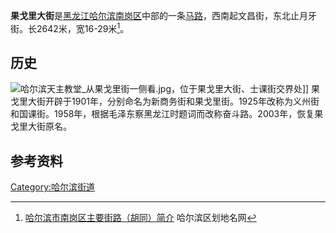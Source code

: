 {{Infobox Guangzhou Road
|中文道路名称=果戈里大街
|道路名称拼音=Guǒɡélǐ  Dàjiē 
|图片=果戈里大街2017夏（2）.jpg
|图片说明=果戈里大街中段
|道路属性=
|道路总长度=2.6
|车速限制=
|行车线数量=
|所在地区=[[黑龙江省|黑龙江省]][[哈尔滨市|哈尔滨市]]
|起点=文昌街
|终点=月牙街
|道路命名日期=
|命名缘由=
|道路旧名=1901-1925：新商务街、果戈里街<br/>1925-1958：义州街、国课街<br/>1958-2003：奋斗路
|道路动工日期=1901年
|通车日期=
|路段主要建筑=秋林公司
}}
'''果戈里大街'''是[[黑龙江省|黑龙江]][[哈尔滨市|哈尔滨]][[南岗区|南岗区]]中部的一条[[马路|马路]]，西南起文昌街，东北止月牙街。长2642米，宽16-29米<ref>[http://www.hrbdmw.gov.cn/h_n_393.aspx 哈尔滨市南岗区主要街路（胡同）简介] {{webarchive|url=https://archive.is/20150109113723/http://www.hrbdmw.gov.cn/h_n_393.aspx |date=2015-01-09 }} 哈尔滨区划地名网</ref>。

==历史==
[[File:哈尔滨天主教堂_从果戈里街一侧看.jpg|left]]，位于果戈里大街、士课街交界处]]
果戈里大街开辟于1901年，分别命名为新商务街和果戈里街。1925年改称为义州街和国课街。1958年，根据毛泽东察黑龙江时题词而改称奋斗路。2003年，恢复果戈里大街原名。

==参考资料==
{{reflist}}
[[Category:哈尔滨街道|Category:哈尔滨街道]]